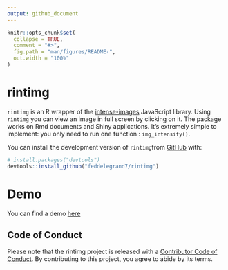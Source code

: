 ```yaml
---
output: github_document
---
```


<!-- README.md is generated from README.Rmd. Please edit that file -->

```r
knitr::opts_chunk$set(
  collapse = TRUE,
  comment = "#>",
  fig.path = "man/figures/README-",
  out.width = "100%"
)
```

# rintimg

<!-- badges: start -->
<!-- badges: end -->


`rintimg` is an R wrapper of the [intense-images](https://github.com/tholman/intense-images) JavaScript library. Using `rintimg` you can view an image in full screen by clicking on it. The package works on Rmd documents and Shiny applications. It's extremely simple to implement: you only need to run one function : `img_intensify()`. 


You can install the development version of `rintimg`from [GitHub](https://github.com/) with:


```r

# install.packages("devtools")
devtools::install_github("feddelegrand7/rintimg")


```


# Demo

You can find a demo [here]()


## Code of Conduct

Please note that the rintimg project is released with a [Contributor Code of Conduct](https://contributor-covenant.org/version/2/0/CODE_OF_CONDUCT.html). By contributing to this project, you agree to abide by its terms.
